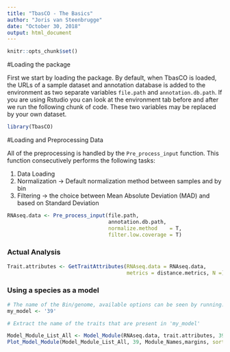 ```yaml
---
title: "TbasCO - The Basics"
author: "Joris van Steenbrugge"
date: "October 30, 2018"
output: html_document
---
```


```r
knitr::opts_chunk$set()
```

#Loading the package

First we start by loading the package. By default, when TbasCO is loaded, the URLs of a sample dataset and annotation database is added to the environment as two separate variables `file.path` and `annotation.db.path`. If you are using Rstudio you can look at the environment tab before and after we run the following chunk of code. These two variables may be replaced by your own dataset.

```r
library(TbasCO)
```


#Loading and Preprocessing Data


All of the preprocessing is handled by the `Pre_process_input` function.
This function consecutively performs the following tasks:

1. Data Loading
2. Normalization -> Default normalization method between samples and by bin
3. Filtering -> the choice between Mean Absolute Deviation (MAD) and based on Standard Deviation

```r
RNAseq.data <- Pre_process_input(file.path,
                                 annotation.db.path,
                                 normalize.method    = T,
                                 filter.low.coverage = T)
```


### Actual Analysis
```r
Trait.attributes <- GetTraitAttributes(RNAseq.data = RNAseq.data,
                                       metrics = distance.metrics, N =)

```


### Using a species as a model
```r
# The name of the Bin/genome, available options can be seen by running: RNAseq.data$features$bins
my_model <- '39'

# Extract the name of the traits that are present in 'my_model'

Model_Module_List_All <- Model_Module(RNAseq.data, trait.attributes, 39, bkgd.traits)
Plot_Model_Module(Model_Module_List_All, 39, Module_Names,margins, sortbygenome="16")

```
